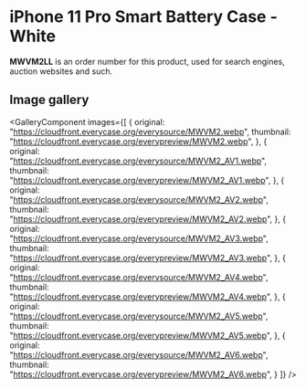
# iPhone 11 Pro Smart Battery Case - White

<Callout type='info' emoji='👉🏻'>**MWVM2LL** is an order number for this product, used for search engines, auction websites and such.</Callout>

## Image gallery

<GalleryComponent
    images={[
      {
        original: "https://cloudfront.everycase.org/everysource/MWVM2.webp",
        thumbnail: "https://cloudfront.everycase.org/everypreview/MWVM2.webp",
      },
      {
        original: "https://cloudfront.everycase.org/everysource/MWVM2_AV1.webp",
        thumbnail: "https://cloudfront.everycase.org/everypreview/MWVM2_AV1.webp",
      },
      {
        original: "https://cloudfront.everycase.org/everysource/MWVM2_AV2.webp",
        thumbnail: "https://cloudfront.everycase.org/everypreview/MWVM2_AV2.webp",
      },
      {
        original: "https://cloudfront.everycase.org/everysource/MWVM2_AV3.webp",
        thumbnail: "https://cloudfront.everycase.org/everypreview/MWVM2_AV3.webp",
      },
      {
        original: "https://cloudfront.everycase.org/everysource/MWVM2_AV4.webp",
        thumbnail: "https://cloudfront.everycase.org/everypreview/MWVM2_AV4.webp",
      },
      {
        original: "https://cloudfront.everycase.org/everysource/MWVM2_AV5.webp",
        thumbnail: "https://cloudfront.everycase.org/everypreview/MWVM2_AV5.webp",
      },
      {
        original: "https://cloudfront.everycase.org/everysource/MWVM2_AV6.webp",
        thumbnail: "https://cloudfront.everycase.org/everypreview/MWVM2_AV6.webp",
      }
    ]}
  />
